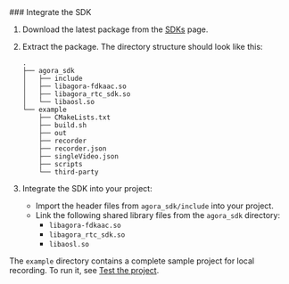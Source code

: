 <PlatformWrapper platform="linux-cpp">
### Integrate the SDK

1. Download the latest <Vg k="OPREC_SDK" /> package from the [SDKs](/sdks?platform=linux) page.

2. Extract the package. The directory structure should look like this:

    ```
    .
    ├── agora_sdk
    │   ├── include
    │   ├── libagora-fdkaac.so
    │   ├── libagora_rtc_sdk.so
    │   └── libaosl.so
    └── example
        ├── CMakeLists.txt
        ├── build.sh
        ├── out
        ├── recorder
        ├── recorder.json
        ├── singleVideo.json
        ├── scripts
        └── third-party
    ```

3. Integrate the SDK into your project:

    * Import the header files from `agora_sdk/include` into your project.
    * Link the following shared library files from the `agora_sdk` directory:
        * `libagora-fdkaac.so`
        * `libagora_rtc_sdk.so`
        * `libaosl.so`

The `example` directory contains a complete sample project for local recording. To run it, see [Test the project](#test-the-project).

</PlatformWrapper>